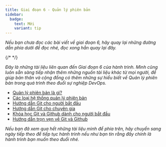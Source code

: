 ```yaml
---
title: Giai đoạn 6 - Quản lý phiên bản
sidebar:
  badge:
    text: Mới
    variant: tip
---
```



_Nếu bạn chưa đọc các bài viết về giai đoạn 6, hãy quay lại những đường dẫn phía dưới để đọc nhé, 
đọc xong hẳn quay lại đây._

<CardGrid>
  {/* <LinkCard title="Ngày 26 - Bức tranh về Điện toán đám mây" href="../../../guides/cloud/day26"/>
  <LinkCard title="Ngày 27 - Các định nghĩa mở rộng của Điện toán đám mây" href="../../../guides/cloud/day27"/>
  <LinkCard title="Ngày 28 - Các dịch vụ trong AWS (phần 1)" href="../../../guides/cloud/day28"/>
  <LinkCard title="Ngày 29 - Các dịch vụ trong AWS (phần 2)" href="../../../guides/cloud/day29"/>
  <LinkCard title="Ngày 30 - Mô hình mạng AWS và quản lý hạ tầng" href="../../../guides/cloud/day30"/>  */}
</CardGrid>
  <LinkCard title="Ngày 32 - Quản lý phiên bản, một bức tranh toàn cảnh" href="../../../guides/git/day32"/> 

_Đây là những tài liệu liên quan đến Giai đoạn 6 của hành trình. Mình cũng luôn sẵn sàng tiếp nhận thêm những 
nguồn tài liệu khác từ mọi người, để giúp bản thân và cộng đồng có thêm những sự hiểu biết về Quản lý phiên bản 
trong quá trình theo đuổi sự nghiệp DevOps._

- [Quản lý phiên bản là gì?](https://www.youtube.com/watch?v=Yc8sCSeMhi4)
- [Các loại hệ thống quản lý phiên bản](https://www.youtube.com/watch?v=kr62e_n6QuQ)
- [Hướng dẫn Git cho người bắt đầu](https://www.youtube.com/watch?v=8JJ101D3knE&t=52s)
- [Hướng dẫn Git cho chuyên gia](https://www.youtube.com/watch?v=Uszj_k0DGsg)
- [Khóa học Git và Github dành cho người bắt đầu](https://www.youtube.com/watch?v=RGOj5yH7evk&t=8s)
- [Hướng dẫn trọn vẹn về Git và Github](https://www.youtube.com/watch?v=apGV9Kg7ics)

_Nếu bạn đã xem qua hết những tài liệu mình để phía trên, hãy chuyển sang ngày tiếp theo để tiếp tục hành trình 
nếu như bạn tin rằng đây chính là hành trình bạn muốn theo đuổi nhé._

<LinkCard
  title="Ngày 33"
  href="../../../guides/git/day33"
/>
